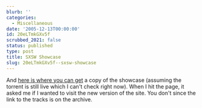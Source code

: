 ```yaml
---
blurb: ''
categories:
  - Miscellaneous
date: '2005-12-13T00:00:00'
id: 20eLTmkGXv5f
scrubbed_2021: false
status: published
type: post
title: SXSW Showcase
slug: 20eLTmkGXv5f--sxsw-showcase
---
```


And
[here is where you can get](http://2005.sxsw.com/geekout/fest4pod/)
a copy of the showcase (assuming the torrent is still live which I
can't check right now). When I hit the page, it asked me if I
wanted to visit the new version of the site. You don't since the
link to the tracks is on the archive.
